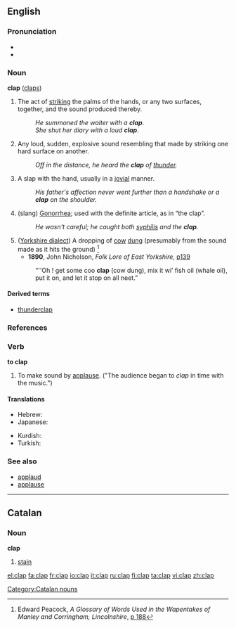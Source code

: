 ==English==

===Pronunciation===
*{{IPA|/klæp/}}
*{{rhymes|æp}}

===Noun===
'''clap''' ([[claps]])
#The act of [[strike|striking]] the palms of the hands, or any two surfaces, together, and the sound produced thereby.
#:''He summoned the waiter with a '''clap'''''.
#:''She shut her diary with a loud '''clap'''''.
#Any loud, sudden, explosive sound resembling that made by striking one hard surface on another.
#:''Off in the distance, he heard the '''clap''' of [[thunder]].''
#A slap with the hand, usually in a [[jovial]] manner.
#:''His father's affection never went further than a handshake or a '''clap''' on the shoulder.''
#(slang) [[Gonorrhea]]; used with the definite article, as in “the clap”. 
#:''He wasn't careful; he caught both [[syphilis]] and the '''clap'''.''
#([[w:Yorkshire_dialect|Yorkshire dialect]]) A dropping of [[cow]] [[dung]] (presumably from the sound made as it hits the ground) <ref>Edward Peacock, ''A Glossary of Words Used in the Wapentakes of Manley and Corringham, Lincolnshire'', [http://books.google.com/books?id=c3oKAAAAIAAJ&pg=PA188&dq=clap&as_brr=1 p 188]</ref>
#* '''1890''', John Nicholson, ''Folk Lore of East Yorkshire'', [http://books.google.com/books?id=tw0naTcLHeMC&pg=PA139&dq=clap&as_brr=1&ei=pGvbRtu_E4SipgL0peiSCw p139]
#:“''Oh ! get some coo '''clap''' (cow dung), mix it wi’ fish oil (whale oil), put it on, and let it stop on all neet.”

====Derived terms====
*[[thunderclap]]

===References===
<references/>

===Verb===
'''to clap'''

#To make sound by [[applause]].  ("The audience began to ''clap'' in time with the music.")

====Translations====
{{trans-top|To make sound by applause}}
*Hebrew: {{t|he|מחא כפיים|tr=makhá kapayim|sc=Hebr}}
*Japanese: {{t|ja|ぱち|tr=pachi}}
{{trans-mid}}
*Kurdish: {{t|ku|چه‌پڵه‌ لێدان|sc=KUchar}}
*Turkish: {{t|tr|şak}}
{{trans-bottom}}

===See also===
*[[applaud]]
*[[applause]]

----

==Catalan==
===Noun===
'''clap'''

# [[stain]]

[[Category:Catalan nouns]]

[[el:clap]]
[[fa:clap]]
[[fr:clap]]
[[io:clap]]
[[it:clap]]
[[ru:clap]]
[[fi:clap]]
[[ta:clap]]
[[vi:clap]]
[[zh:clap]]